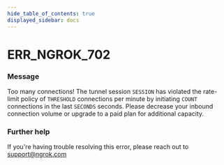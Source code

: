 ```yaml
---
hide_table_of_contents: true
displayed_sidebar: docs
---
```



# ERR_NGROK_702

### Message
Too many connections! The tunnel session `SESSION` has violated the rate-limit policy of `THRESHOLD` connections per minute by initiating `COUNT` connections in the last `SECONDS` seconds. Please decrease your inbound connection volume or upgrade to a paid plan for additional capacity.

<ErrorDetails error='err_ngrok_702' />


### Further help
If you're having trouble resolving this error, please reach out to [support@ngrok.com](mailto:support@ngrok.com?subject=Help%20with%20ERR_NGROK_702)

